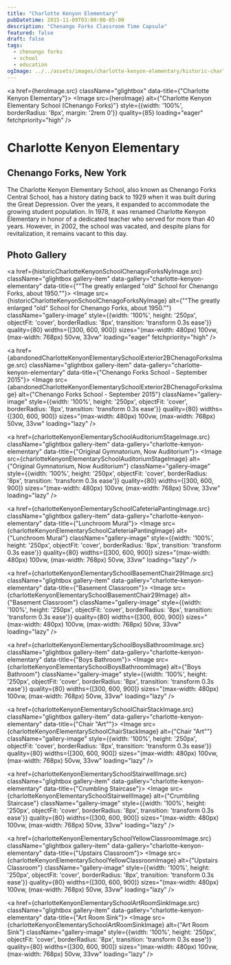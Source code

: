 ```yaml
---
title: "Charlotte Kenyon Elementary"
pubDatetime: 2015-11-09T03:00:00-05:00
description: "Chenango Forks Classroom Time Capsule"
featured: false
draft: false
tags:
  - chenango forks
  - school
  - education
ogImage: ../../assets/images/charlotte-kenyon-elementary/historic-charlotte-kenyon-school-chenago-forks.jpg
---
```




<a href={heroImage.src} className="glightbox" data-title={"Charlotte Kenyon Elementary"}>
  <Image 
    src={heroImage} 
    alt={"Charlotte Kenyon Elementary School (Chenango Forks)"}
    style={{width: '100%', borderRadius: '8px', margin: '2rem 0'}}
    quality={85}
    loading="eager"
    fetchpriority="high"
  />
</a>

# Charlotte Kenyon Elementary
## Chenango Forks, New York

The Charlotte Kenyon Elementary School, also known as Chenango Forks Central School, has a history dating back to 1929 when it was built during the Great Depression. Over the years, it expanded to accommodate the growing student population. In 1978, it was renamed Charlotte Kenyon Elementary in honor of a dedicated teacher who served for more than 40 years. However, in 2002, the school was vacated, and despite plans for revitalization, it remains vacant to this day.

## Photo Gallery

<div className="gallery gallery--two">

<a href={historicCharlotteKenyonSchoolChenagoForksNyImage.src} className="glightbox gallery-item" data-gallery="charlotte-kenyon-elementary" data-title={"\"The greatly enlarged \"old\" School for Chenango Forks, about 1950.\""}>
  <Image 
    src={historicCharlotteKenyonSchoolChenagoForksNyImage} 
    alt={"\"The greatly enlarged \"old\" School for Chenango Forks, about 1950.\""}
    className="gallery-image" 
    style={{width: '100%', height: '250px', objectFit: 'cover', borderRadius: '8px', transition: 'transform 0.3s ease'}}
    quality={80}
    widths={[300, 600, 900]}
    sizes="(max-width: 480px) 100vw, (max-width: 768px) 50vw, 33vw"
    loading="eager"
    fetchpriority="high"
  />
</a>

<a href={abandonedCharlotteKenyonElementarySchoolExterior2BChenagoForksImage.src} className="glightbox gallery-item" data-gallery="charlotte-kenyon-elementary" data-title={"Chenango Forks School - September 2015"}>
  <Image 
    src={abandonedCharlotteKenyonElementarySchoolExterior2BChenagoForksImage} 
    alt={"Chenango Forks School - September 2015"}
    className="gallery-image" 
    style={{width: '100%', height: '250px', objectFit: 'cover', borderRadius: '8px', transition: 'transform 0.3s ease'}}
    quality={80}
    widths={[300, 600, 900]}
    sizes="(max-width: 480px) 100vw, (max-width: 768px) 50vw, 33vw"
    loading="lazy"
  />
</a>

<a href={charlotteKenyonElementarySchoolAuditoriumStageImage.src} className="glightbox gallery-item" data-gallery="charlotte-kenyon-elementary" data-title={"Original Gymnatorium, Now Auditorium"}>
  <Image 
    src={charlotteKenyonElementarySchoolAuditoriumStageImage} 
    alt={"Original Gymnatorium, Now Auditorium"}
    className="gallery-image" 
    style={{width: '100%', height: '250px', objectFit: 'cover', borderRadius: '8px', transition: 'transform 0.3s ease'}}
    quality={80}
    widths={[300, 600, 900]}
    sizes="(max-width: 480px) 100vw, (max-width: 768px) 50vw, 33vw"
    loading="lazy"
  />
</a>

<a href={charlotteKenyonElementarySchoolCafeteriaPantingImage.src} className="glightbox gallery-item" data-gallery="charlotte-kenyon-elementary" data-title={"Lunchroom Mural"}>
  <Image 
    src={charlotteKenyonElementarySchoolCafeteriaPantingImage} 
    alt={"Lunchroom Mural"}
    className="gallery-image" 
    style={{width: '100%', height: '250px', objectFit: 'cover', borderRadius: '8px', transition: 'transform 0.3s ease'}}
    quality={80}
    widths={[300, 600, 900]}
    sizes="(max-width: 480px) 100vw, (max-width: 768px) 50vw, 33vw"
    loading="lazy"
  />
</a>

<a href={charlotteKenyonElementarySchoolBasementChair29Image.src} className="glightbox gallery-item" data-gallery="charlotte-kenyon-elementary" data-title={"Basement Classroom"}>
  <Image 
    src={charlotteKenyonElementarySchoolBasementChair29Image} 
    alt={"Basement Classroom"}
    className="gallery-image" 
    style={{width: '100%', height: '250px', objectFit: 'cover', borderRadius: '8px', transition: 'transform 0.3s ease'}}
    quality={80}
    widths={[300, 600, 900]}
    sizes="(max-width: 480px) 100vw, (max-width: 768px) 50vw, 33vw"
    loading="lazy"
  />
</a>

<a href={charlotteKenyonElementarySchoolBoysBathroomImage.src} className="glightbox gallery-item" data-gallery="charlotte-kenyon-elementary" data-title={"Boys Bathroom"}>
  <Image 
    src={charlotteKenyonElementarySchoolBoysBathroomImage} 
    alt={"Boys Bathroom"}
    className="gallery-image" 
    style={{width: '100%', height: '250px', objectFit: 'cover', borderRadius: '8px', transition: 'transform 0.3s ease'}}
    quality={80}
    widths={[300, 600, 900]}
    sizes="(max-width: 480px) 100vw, (max-width: 768px) 50vw, 33vw"
    loading="lazy"
  />
</a>

<a href={charlotteKenyonElementarySchoolChairStackImage.src} className="glightbox gallery-item" data-gallery="charlotte-kenyon-elementary" data-title={"Chair \"Art\""}>
  <Image 
    src={charlotteKenyonElementarySchoolChairStackImage} 
    alt={"Chair \"Art\""}
    className="gallery-image" 
    style={{width: '100%', height: '250px', objectFit: 'cover', borderRadius: '8px', transition: 'transform 0.3s ease'}}
    quality={80}
    widths={[300, 600, 900]}
    sizes="(max-width: 480px) 100vw, (max-width: 768px) 50vw, 33vw"
    loading="lazy"
  />
</a>

<a href={charlotteKenyonElementarySchoolStairwellImage.src} className="glightbox gallery-item" data-gallery="charlotte-kenyon-elementary" data-title={"Crumbling Staircase"}>
  <Image 
    src={charlotteKenyonElementarySchoolStairwellImage} 
    alt={"Crumbling Staircase"}
    className="gallery-image" 
    style={{width: '100%', height: '250px', objectFit: 'cover', borderRadius: '8px', transition: 'transform 0.3s ease'}}
    quality={80}
    widths={[300, 600, 900]}
    sizes="(max-width: 480px) 100vw, (max-width: 768px) 50vw, 33vw"
    loading="lazy"
  />
</a>

<a href={charlotteKenyonElementarySchoolYellowClassroomImage.src} className="glightbox gallery-item" data-gallery="charlotte-kenyon-elementary" data-title={"Upstairs Classroom"}>
  <Image 
    src={charlotteKenyonElementarySchoolYellowClassroomImage} 
    alt={"Upstairs Classroom"}
    className="gallery-image" 
    style={{width: '100%', height: '250px', objectFit: 'cover', borderRadius: '8px', transition: 'transform 0.3s ease'}}
    quality={80}
    widths={[300, 600, 900]}
    sizes="(max-width: 480px) 100vw, (max-width: 768px) 50vw, 33vw"
    loading="lazy"
  />
</a>

<a href={charlotteKenyonElementarySchoolArtRoomSinkImage.src} className="glightbox gallery-item" data-gallery="charlotte-kenyon-elementary" data-title={"Art Room Sink"}>
  <Image 
    src={charlotteKenyonElementarySchoolArtRoomSinkImage} 
    alt={"Art Room Sink"}
    className="gallery-image" 
    style={{width: '100%', height: '250px', objectFit: 'cover', borderRadius: '8px', transition: 'transform 0.3s ease'}}
    quality={80}
    widths={[300, 600, 900]}
    sizes="(max-width: 480px) 100vw, (max-width: 768px) 50vw, 33vw"
    loading="lazy"
  />
</a>

</div>

